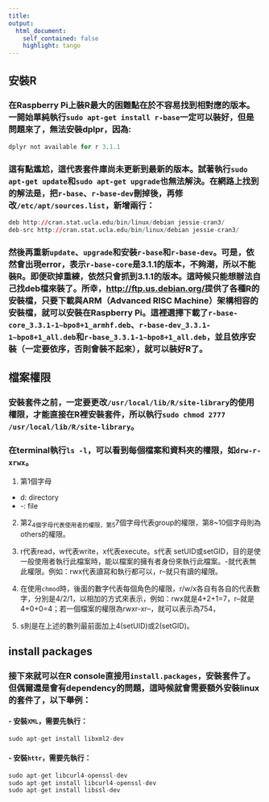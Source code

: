 ```yaml
---
title: 
output: 
  html_document:
    self_contained: false
    highlight: tango
---
```


## 安裝R

### 在Raspberry Pi上裝R最大的困難點在於不容易找到相對應的版本。一開始單純執行`sudo apt-get install r-base`一定可以裝好，但是問題來了，無法安裝dplpr，因為:

```r
dplyr not available for r 3.1.1
```

### 這有點尷尬，這代表套件庫尚未更新到最新的版本。試著執行`sudo apt-get update`和`sudo apt-get upgrade`也無法解決。在網路上找到的解法是，把`r-base`、`r-base-dev`刪掉後，再修改`/etc/apt/sources.list`，新增兩行：

```r
deb http://cran.stat.ucla.edu/bin/linux/debian jessie-cran3/
deb-src http://cran.stat.ucla.edu/bin/linux/debian jessie-cran3/
```

### 然後再重新`update`、`upgrade`和安裝`r-base`和`r-base-dev`。可是，依然會出現error，表示`r-base-core`是3.1.1的版本，不夠潮，所以不能裝R。即便砍掉重練，依然只會抓到3.1.1的版本。這時候只能想辦法自己找deb檔來裝了。所幸，[http://ftp.us.debian.org/](http://ftp.us.debian.org/debian/pool/main/r/r-base/)提供了各種R的安裝檔，只要下載與ARM（Advanced RISC Machine）架構相容的安裝檔，就可以安裝在Raspberry Pi。這裡選擇下載了`r-base-core_3.3.1-1~bpo8+1_armhf.deb`、`r-base-dev_3.3.1-1~bpo8+1_all.deb`和`r-base_3.3.1-1~bpo8+1_all.deb`，並且**依序**安裝（一定要依序，否則會裝不起來），就可以裝好R了。

## 檔案權限

### 安裝套件之前，一定要更改`/usr/local/lib/R/site-library`的使用權限，才能直接在R裡安裝套件，所以執行`sudo chmod 2777 /usr/local/lib/R/site-library`。

### 在terminal執行`ls -l`，可以看到每個檔案和資料夾的權限，如`drw-r-xrwx`。
1. 第1個字母
  - d: directory
  - -: file
2. 第2~4個字母代表使用者的權限，第5~7個字母代表group的權限，第8~10個字母則為others的權限。

3. r代表read，w代表write，x代表execute。s代表 setUID或setGID，目的是使一般使用者執行此檔案時，能以檔案的擁有者身份來執行此檔案。-就代表無此權限。例如：rwx代表讀寫和執行都可以，r--就只有讀的權限。

4. 在使用`chmod`時，後面的數字代表每個角色的權限，r/w/x各自有各自的代表數字，分別是4/2/1，以相加的方式來表示，例如：rwx就是4+2+1=7，r--就是4+0+0=4；若一個檔案的權限為rwxr-xr--，就可以表示為754，

5. s則是在上述的數列最前面加上4(setUID)或2(setGID)。

## install packages

### 接下來就可以在R console直接用`install.packages`，安裝套件了。但偶爾還是會有dependency的問題，這時候就會需要額外安裝linux的套件了，以下舉例：

#### - 安裝`XML`，需要先執行：

```r
sudo apt-get install libxml2-dev
```

#### - 安裝`httr`，需要先執行：

```r
sudo apt-get libcurl4-openssl-dev
sudo apt-get install libcurl4-openssl-dev
sudo apt-get install libssl-dev
```
